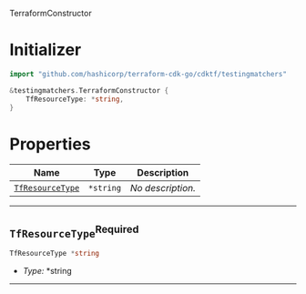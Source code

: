  TerraformConstructor <a name="TerraformConstructor" id="cdktf.testingMatchers.TerraformConstructor"></a>

# Initializer <a name="Initializer" id="cdktf.testingMatchers.TerraformConstructor.Initializer"></a>

```go
import "github.com/hashicorp/terraform-cdk-go/cdktf/testingmatchers"

&testingmatchers.TerraformConstructor {
	TfResourceType: *string,
}
```

# Properties <a name="Properties" id="Properties"></a>

| **Name** | **Type** | **Description** |
| --- | --- | --- |
| <code><a href="#cdktf.testingMatchers.TerraformConstructor.property.tfResourceType">TfResourceType</a></code> | <code>*string</code> | *No description.* |

---

## `TfResourceType`<sup>Required</sup> <a name="TfResourceType" id="cdktf.testingMatchers.TerraformConstructor.property.tfResourceType"></a>

```go
TfResourceType *string
```

- *Type:* *string

---
